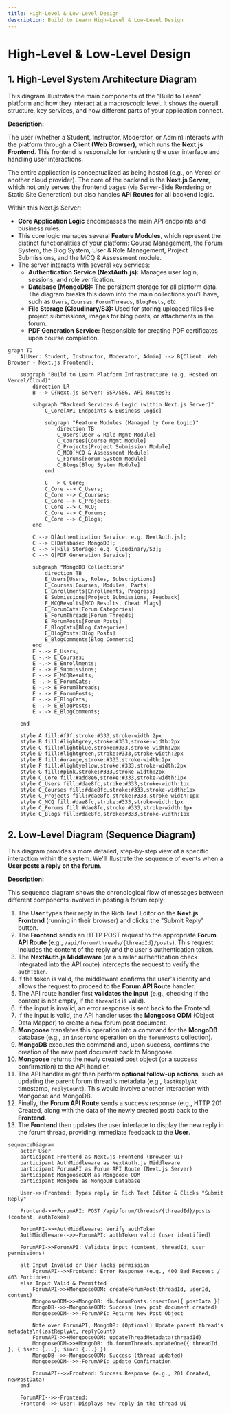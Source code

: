 ```yaml
---
title: High-Level & Low-Level Design
description: Build to Learn High-Level & Low-Level Design
---
```


# High-Level & Low-Level Design

## 1. High-Level System Architecture Diagram

This diagram illustrates the main components of the "Build to Learn" platform and how they interact at a macroscopic level. It shows the overall structure, key services, and how different parts of your application connect.

**Description:**

The user (whether a Student, Instructor, Moderator, or Admin) interacts with the platform through a **Client (Web Browser)**, which runs the **Next.js Frontend**. This frontend is responsible for rendering the user interface and handling user interactions.

The entire application is conceptualized as being hosted (e.g., on Vercel or another cloud provider). The core of the backend is the **Next.js Server**, which not only serves the frontend pages (via Server-Side Rendering or Static Site Generation) but also handles **API Routes** for all backend logic.

Within this Next.js Server:

- **Core Application Logic** encompasses the main API endpoints and business rules.
- This core logic manages several **Feature Modules**, which represent the distinct functionalities of your platform: Course Management, the Forum System, the Blog System, User & Role Management, Project Submissions, and the MCQ & Assessment module.
- The server interacts with several key services:
  - **Authentication Service (NextAuth.js):** Manages user login, sessions, and role verification.
  - **Database (MongoDB):** The persistent storage for all platform data. The diagram breaks this down into the main collections you'll have, such as `Users`, `Courses`, `ForumThreads`, `BlogPosts`, etc.
  - **File Storage (Cloudinary/S3):** Used for storing uploaded files like project submissions, images for blog posts, or attachments in the forum.
  - **PDF Generation Service:** Responsible for creating PDF certificates upon course completion.

```mermaid
graph TD
    A[User: Student, Instructor, Moderator, Admin] --> B{Client: Web Browser - Next.js Frontend};

    subgraph "Build to Learn Platform Infrastructure (e.g. Hosted on Vercel/Cloud)"
        direction LR
        B --> C{Next.js Server: SSR/SSG, API Routes};

        subgraph "Backend Services & Logic (within Next.js Server)"
            C_Core[API Endpoints & Business Logic]

            subgraph "Feature Modules (Managed by Core Logic)"
                direction TB
                C_Users[User & Role Mgmt Module]
                C_Courses[Course Mgmt Module]
                C_Projects[Project Submission Module]
                C_MCQ[MCQ & Assessment Module]
                C_Forums[Forum System Module]
                C_Blogs[Blog System Module]
            end

            C --> C_Core;
            C_Core --> C_Users;
            C_Core --> C_Courses;
            C_Core --> C_Projects;
            C_Core --> C_MCQ;
            C_Core --> C_Forums;
            C_Core --> C_Blogs;
        end

        C --> D[Authentication Service: e.g. NextAuth.js];
        C --> E[Database: MongoDB];
        C --> F[File Storage: e.g. Cloudinary/S3];
        C --> G[PDF Generation Service];

        subgraph "MongoDB Collections"
            direction TB
            E_Users[Users, Roles, Subscriptions]
            E_Courses[Courses, Modules, Parts]
            E_Enrollments[Enrollments, Progress]
            E_Submissions[Project Submissions, Feedback]
            E_MCQResults[MCQ Results, Cheat Flags]
            E_ForumCats[Forum Categories]
            E_ForumThreads[Forum Threads]
            E_ForumPosts[Forum Posts]
            E_BlogCats[Blog Categories]
            E_BlogPosts[Blog Posts]
            E_BlogComments[Blog Comments]
        end
        E -.-> E_Users;
        E -.-> E_Courses;
        E -.-> E_Enrollments;
        E -.-> E_Submissions;
        E -.-> E_MCQResults;
        E -.-> E_ForumCats;
        E -.-> E_ForumThreads;
        E -.-> E_ForumPosts;
        E -.-> E_BlogCats;
        E -.-> E_BlogPosts;
        E -.-> E_BlogComments;

    end

    style A fill:#f9f,stroke:#333,stroke-width:2px
    style B fill:#lightgrey,stroke:#333,stroke-width:2px
    style C fill:#lightblue,stroke:#333,stroke-width:2px
    style D fill:#lightgreen,stroke:#333,stroke-width:2px
    style E fill:#orange,stroke:#333,stroke-width:2px
    style F fill:#lightyellow,stroke:#333,stroke-width:2px
    style G fill:#pink,stroke:#333,stroke-width:2px
    style C_Core fill:#add8e6,stroke:#333,stroke-width:1px
    style C_Users fill:#dae8fc,stroke:#333,stroke-width:1px
    style C_Courses fill:#dae8fc,stroke:#333,stroke-width:1px
    style C_Projects fill:#dae8fc,stroke:#333,stroke-width:1px
    style C_MCQ fill:#dae8fc,stroke:#333,stroke-width:1px
    style C_Forums fill:#dae8fc,stroke:#333,stroke-width:1px
    style C_Blogs fill:#dae8fc,stroke:#333,stroke-width:1px
```

## 2. Low-Level Diagram (Sequence Diagram)

This diagram provides a more detailed, step-by-step view of a specific interaction within the system. We'll illustrate the sequence of events when a **User posts a reply on the forum**.

**Description:**

This sequence diagram shows the chronological flow of messages between different components involved in posting a forum reply:

1.  The **User** types their reply in the Rich Text Editor on the **Next.js Frontend** (running in their browser) and clicks the "Submit Reply" button.
2.  The **Frontend** sends an HTTP POST request to the appropriate **Forum API Route** (e.g., `/api/forum/threads/{threadId}/posts`). This request includes the content of the reply and the user's authentication token.
3.  The **NextAuth.js Middleware** (or a similar authentication check integrated into the API route) intercepts the request to verify the `authToken`.
4.  If the token is valid, the middleware confirms the user's identity and allows the request to proceed to the **Forum API Route** handler.
5.  The API route handler first **validates the input** (e.g., checking if the content is not empty, if the `threadId` is valid).
6.  If the input is invalid, an error response is sent back to the Frontend.
7.  If the input is valid, the API handler uses the **Mongoose ODM** (Object Data Mapper) to create a new forum post document.
8.  **Mongoose** translates this operation into a command for the **MongoDB** database (e.g., an `insertOne` operation on the `forumPosts` collection).
9.  **MongoDB** executes the command and, upon success, confirms the creation of the new post document back to Mongoose.
10. **Mongoose** returns the newly created post object (or a success confirmation) to the API handler.
11. The API handler might then perform **optional follow-up actions**, such as updating the parent forum thread's metadata (e.g., `lastReplyAt` timestamp, `replyCount`). This would involve another interaction with Mongoose and MongoDB.
12. Finally, the **Forum API Route** sends a success response (e.g., HTTP 201 Created, along with the data of the newly created post) back to the **Frontend**.
13. The **Frontend** then updates the user interface to display the new reply in the forum thread, providing immediate feedback to the **User**.

```mermaid
sequenceDiagram
    actor User
    participant Frontend as Next.js Frontend (Browser UI)
    participant AuthMiddleware as NextAuth.js Middleware
    participant ForumAPI as Forum API Route (Next.js Server)
    participant MongooseODM as Mongoose ODM
    participant MongoDB as MongoDB Database

    User->>+Frontend: Types reply in Rich Text Editor & Clicks "Submit Reply"
    
    Frontend->>+ForumAPI: POST /api/forum/threads/{threadId}/posts (content, authToken)
    
    ForumAPI->>+AuthMiddleware: Verify authToken
    AuthMiddleware-->>-ForumAPI: authToken valid (user identified)
    
    ForumAPI->>ForumAPI: Validate input (content, threadId, user permissions)
    
    alt Input Invalid or User lacks permission
        ForumAPI-->>Frontend: Error Response (e.g., 400 Bad Request / 403 Forbidden)
    else Input Valid & Permitted
        ForumAPI->>+MongooseODM: createForumPost(threadId, userId, content)
        MongooseODM->>+MongoDB: db.forumPosts.insertOne({ postData })
        MongoDB-->>-MongooseODM: Success (new post document created)
        MongooseODM-->>-ForumAPI: Returns New Post Object

        Note over ForumAPI, MongoDB: (Optional) Update parent thread's metadata\n(lastReplyAt, replyCount)
        ForumAPI->>+MongooseODM: updateThreadMetadata(threadId)
        MongooseODM->>+MongoDB: db.forumThreads.updateOne({ threadId }, { $set: {...}, $inc: {...} })
        MongoDB-->>-MongooseODM: Success (thread updated)
        MongooseODM-->>-ForumAPI: Update Confirmation

        ForumAPI-->>Frontend: Success Response (e.g., 201 Created, newPostData)
    end
    
    ForumAPI-->>-Frontend: 
    Frontend-->>-User: Displays new reply in the thread UI
```
